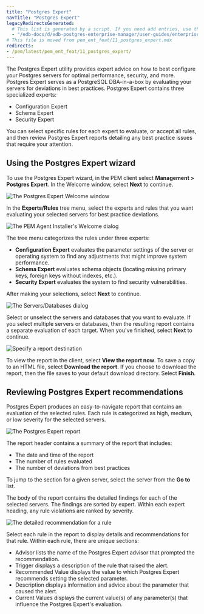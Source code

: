 ```yaml
---
title: "Postgres Expert"
navTitle: "Postgres Expert"
legacyRedirectsGenerated:
  # This list is generated by a script. If you need add entries, use the `legacyRedirects` key.
  - "/edb-docs/d/edb-postgres-enterprise-manager/user-guides/enterprise-features-guide/8.0/postgres_expert.html"
# This file is moved from pem_ent_feat/11_postgres_expert.mdx
redirects:
- /pem/latest/pem_ent_feat/11_postgres_expert/
---
```


The Postgres Expert utility provides expert advice on how to best configure your Postgres servers for optimal performance, security, and more. Postgres Expert serves as a PostgreSQL DBA-in-a-box by evaluating your servers for deviations in best practices. Postgres Expert contains three specialized experts:

-   Configuration Expert
-   Schema Expert
-   Security Expert

You can select specific rules for each expert to evaluate, or accept all rules, and then review Postgres Expert reports detailing any best practice issues that require your attention.

## Using the Postgres Expert wizard

To use the Postgres Expert wizard, in the PEM client select **Management > Postgres Expert**. In the Welcome window, select **Next** to continue.

![The Postgres Expert Welcome window](../images/pe_welcome.png)

In the **Experts/Rules** tree menu, select the experts and rules that you want evaluating your selected servers for best practice deviations. 

![The PEM Agent Installer's Welcome dialog](../images/pe_select_rules.png)

The tree menu categorizes the rules under three experts:

-   **Configuration Expert** evaluates the parameter settings of the server or operating system to find any adjustments that might improve system performance.
-   **Schema Expert** evaluates schema objects (locating missing primary keys, foreign keys without indexes, etc.).
-   **Security Expert** evaluates the system to find security vulnerabilities.

After making your selections, select **Next** to continue.

![The Servers/Databases dialog](../images/pe_select_servers.png)

Select or unselect the servers and databases that you want to evaluate. If you select multiple servers or databases, then the resulting report contains a separate evaluation of each target. When you've finished, select **Next** to continue.

![Specify a report destination](../images/pe_direct_output.png)

To view the report in the client, select **View the report now**. To save a copy to an HTML file, select **Download the report**. If you choose to download the report, then the file saves to your default download directory. Select **Finish**. 

## Reviewing Postgres Expert recommendations

Postgres Expert produces an easy-to-navigate report that contains an evaluation of the selected rules. Each rule is categorized as high, medium, or low severity for the selected servers.

![The Postgres Expert report](../images/pe_report.png)

The report header contains a summary of the report that includes:

- The date and time of the report
- The number of rules evaluated
- The number of deviations from best practices

To jump to the section for a given server, select the server from the **Go to** list.

The body of the report contains the detailed findings for each of the selected servers. The findings are sorted by expert. Within each expert heading, any rule violations are ranked by severity.

![The detailed recommendation for a rule](../images/pe_param_value.png)

Select each rule in the report to display details and recommendations for that rule. Within each rule, there are unique sections:

-   Advisor lists the name of the Postgres Expert advisor that prompted the recommendation.
-   Trigger displays a description of the rule that raised the alert.
-   Recommended Value displays the value to which Postgres Expert recommends setting the selected parameter.
-   Description displays information and advice about the parameter that caused the alert.
-   Current Values displays the current value(s) of any parameter(s) that influence the Postgres Expert's evaluation.
